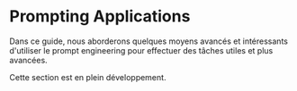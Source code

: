 # Prompting Applications


Dans ce guide, nous aborderons quelques moyens avancés et intéressants d'utiliser le prompt engineering pour effectuer des tâches utiles et plus avancées. 

<Callout emoji="⚠️">
  Cette section est en plein développement.
</Callout>
